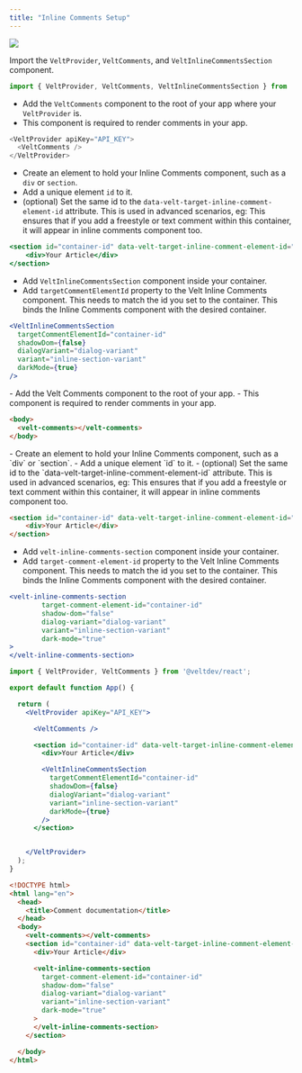 ```yaml
---
title: "Inline Comments Setup"
---
```


![](/gifs/inline-comment.gif)

<Tabs>
  <Tab title="React / Next.js">

<Steps titleSize="h2">
<Step title="Import Comment components">

Import the `VeltProvider`, `VeltComments`, and `VeltInlineCommentsSection` component.

```js
import { VeltProvider, VeltComments, VeltInlineCommentsSection } from '@veltdev/react';
```

</Step>
<Step title="Add VeltComments component">

- Add the `VeltComments` component to the root of your app where your `VeltProvider` is.
- This component is required to render comments in your app.

```js
<VeltProvider apiKey="API_KEY">
  <VeltComments />
</VeltProvider>
```

</Step>

<Step title="Add container to hold Inline Comments component">

- Create an element to hold your Inline Comments component, such as a `div` or `section`.
- Add a unique element `id` to it.
- (optional) Set the same id to the `data-velt-target-inline-comment-element-id` attribute. 
This is used in advanced scenarios, eg: This ensures that if you add a freestyle or text comment within this container, it will appear in inline comments component too.

```jsx
<section id="container-id" data-velt-target-inline-comment-element-id="container-id">
	<div>Your Article</div>
</section>
```
</Step>

<Step title="Add VeltInlineCommentsSection component">

- Add `VeltInlineCommentsSection` component inside your container.
- Add `targetCommentElementId` property to the Velt Inline Comments component. This needs to match the id you set to the container. This binds the Inline Comments component with the desired container.

```jsx
<VeltInlineCommentsSection
  targetCommentElementId="container-id"
  shadowDom={false}
  dialogVariant="dialog-variant"
  variant="inline-section-variant"
  darkMode={true}
/>
```

</Step>

</Steps>



  </Tab>
  
<Tab title="HTML / Other Frameworks">

<Steps titleSize="h2">
<Step title="Add velt-comments component">
- Add the Velt Comments component to the root of your app.
- This component is required to render comments in your app. 


```html
<body>
  <velt-comments></velt-comments>
</body>
```
</Step>



<Step title="Add container to hold Inline Comments component">
- Create an element to hold your Inline Comments component, such as a `div` or `section`.
- Add a unique element `id` to it.
- (optional) Set the same id to the `data-velt-target-inline-comment-element-id` attribute. 
This is used in advanced scenarios, eg: This ensures that if you add a freestyle or text comment within this container, it will appear in inline comments component too.

```html
<section id="container-id" data-velt-target-inline-comment-element-id="container-id">
	<div>Your Article</div>
</section>
```

</Step>

<Step title="Add velt-inline-comments-section component">

- Add `velt-inline-comments-section` component inside your container.
- Add `target-comment-element-id` property to the Velt Inline Comments component. This needs to match the id you set to the container. This binds the Inline Comments component with the desired container.


```jsx
<velt-inline-comments-section
		target-comment-element-id="container-id"
		shadow-dom="false"
		dialog-variant="dialog-variant"
		variant="inline-section-variant"
		dark-mode="true"
>
</velt-inline-comments-section>
```

</Step>


</Steps>


  </Tab>
</Tabs>

<RequestExample>

```jsx React / Next.js
import { VeltProvider, VeltComments } from '@veltdev/react';

export default function App() {

  return (
    <VeltProvider apiKey="API_KEY">

      <VeltComments />

      <section id="container-id" data-velt-target-inline-comment-element-id="container-id">
        <div>Your Article</div>

        <VeltInlineCommentsSection
          targetCommentElementId="container-id"
          shadowDom={false}
          dialogVariant="dialog-variant"
          variant="inline-section-variant"
          darkMode={true}
        />
      </section>


    </VeltProvider>
  );
}
```




```html HTML
<!DOCTYPE html>
<html lang="en">
  <head>
    <title>Comment documentation</title>
  </head>
  <body>
    <velt-comments></velt-comments>
    <section id="container-id" data-velt-target-inline-comment-element-id="container-id">
      <div>Your Article</div>

      <velt-inline-comments-section
        target-comment-element-id="container-id"
        shadow-dom="false"
        dialog-variant="dialog-variant"
        variant="inline-section-variant"
        dark-mode="true"
      >
      </velt-inline-comments-section>
    </section>

  </body>
</html>
```

</RequestExample>
